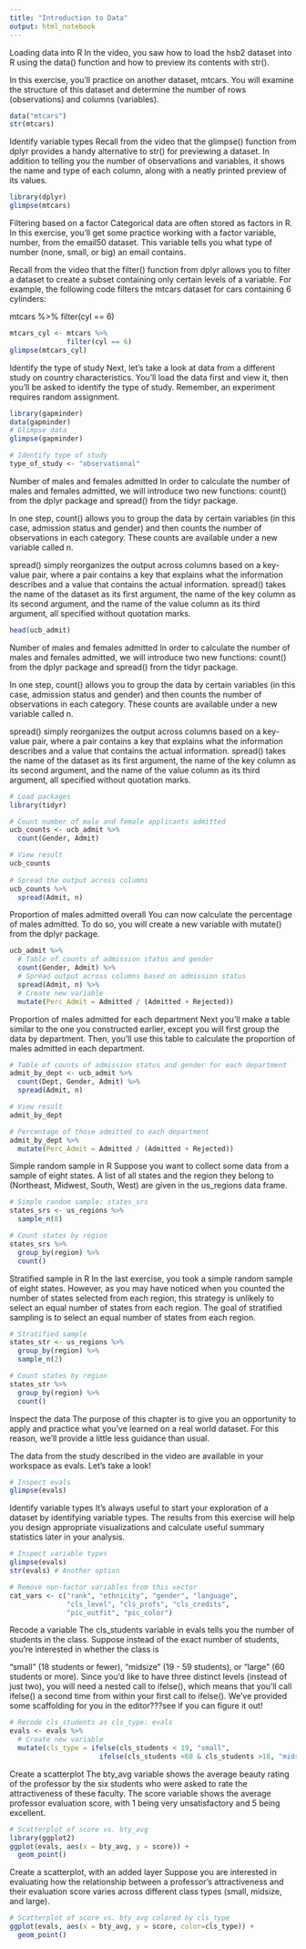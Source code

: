 ```yaml
---
title: "Introduction to Data"
output: html_notebook
---
```

Loading data into R
In the video, you saw how to load the hsb2 dataset into R using the data() function and how to preview its contents with str().

In this exercise, you'll practice on another dataset, mtcars. You will examine the structure of this dataset and determine the number of rows (observations) and columns (variables).

```r
data("mtcars")
str(mtcars)
```

Identify variable types
Recall from the video that the glimpse() function from dplyr provides a handy alternative to str() for previewing a dataset. In addition to telling you the number of observations and variables, it shows the name and type of each column, along with a neatly printed preview of its values.

```r
library(dplyr)
glimpse(mtcars)
```

Filtering based on a factor
Categorical data are often stored as factors in R. In this exercise, you'll get some practice working with a factor variable, number, from the email50 dataset. This variable tells you what type of number (none, small, or big) an email contains.

Recall from the video that the filter() function from dplyr allows you to filter a dataset to create a subset containing only certain levels of a variable. For example, the following code filters the mtcars dataset for cars containing 6 cylinders:

mtcars %>%
  filter(cyl == 6)
  
```r
mtcars_cyl <- mtcars %>%
              filter(cyl == 6)
glimpse(mtcars_cyl)
```
  
Identify the type of study
Next, let's take a look at data from a different study on country characteristics. You'll load the data first and view it, then you'll be asked to identify the type of study. Remember, an experiment requires random assignment.

```r
library(gapminder)
data(gapminder)
# Glimpse data
glimpse(gapminder)

# Identify type of study
type_of_study <- "observational"
```

Number of males and females admitted
In order to calculate the number of males and females admitted, we will introduce two new functions: count() from the dplyr package and spread() from the tidyr package.

In one step, count() allows you to group the data by certain variables (in this case, admission status and gender) and then counts the number of observations in each category. These counts are available under a new variable called n.

spread() simply reorganizes the output across columns based on a key-value pair, where a pair contains a key that explains what the information describes and a value that contains the actual information. spread() takes the name of the dataset as its first argument, the name of the key column as its second argument, and the name of the value column as its third argument, all specified without quotation marks.

```r
head(ucb_admit)
```

Number of males and females admitted
In order to calculate the number of males and females admitted, we will introduce two new functions: count() from the dplyr package and spread() from the tidyr package.

In one step, count() allows you to group the data by certain variables (in this case, admission status and gender) and then counts the number of observations in each category. These counts are available under a new variable called n.

spread() simply reorganizes the output across columns based on a key-value pair, where a pair contains a key that explains what the information describes and a value that contains the actual information. spread() takes the name of the dataset as its first argument, the name of the key column as its second argument, and the name of the value column as its third argument, all specified without quotation marks.

```r
# Load packages
library(tidyr)

# Count number of male and female applicants admitted
ucb_counts <- ucb_admit %>%
  count(Gender, Admit)

# View result
ucb_counts
  
# Spread the output across columns
ucb_counts %>%
  spread(Admit, n)
```

Proportion of males admitted overall
You can now calculate the percentage of males admitted. To do so, you will create a new variable with mutate() from the dplyr package.

```r
ucb_admit %>%
  # Table of counts of admission status and gender
  count(Gender, Admit) %>%
  # Spread output across columns based on admission status
  spread(Admit, n) %>%
  # Create new variable
  mutate(Perc_Admit = Admitted / (Admitted + Rejected))
```

Proportion of males admitted for each department
Next you'll make a table similar to the one you constructed earlier, except you will first group the data by department. Then, you'll use this table to calculate the proportion of males admitted in each department.

```r
# Table of counts of admission status and gender for each department
admit_by_dept <- ucb_admit %>%
  count(Dept, Gender, Admit) %>%
  spread(Admit, n)

# View result
admit_by_dept

# Percentage of those admitted to each department
admit_by_dept %>%
  mutate(Perc_Admit = Admitted / (Admitted + Rejected))
```

Simple random sample in R
Suppose you want to collect some data from a sample of eight states. A list of all states and the region they belong to (Northeast, Midwest, South, West) are given in the us_regions data frame.

```r
# Simple random sample: states_srs
states_srs <- us_regions %>%
  sample_n(8)

# Count states by region
states_srs %>%
  group_by(region) %>%
  count()
```

Stratified sample in R
In the last exercise, you took a simple random sample of eight states. However, as you may have noticed when you counted the number of states selected from each region, this strategy is unlikely to select an equal number of states from each region. The goal of stratified sampling is to select an equal number of states from each region.

```r
# Stratified sample
states_str <- us_regions %>%
  group_by(region) %>%
  sample_n(2)

# Count states by region
states_str %>%
  group_by(region) %>%
  count()
```

Inspect the data
The purpose of this chapter is to give you an opportunity to apply and practice what you've learned on a real world dataset. For this reason, we'll provide a little less guidance than usual.

The data from the study described in the video are available in your workspace as evals. Let's take a look!

```r
# Inspect evals
glimpse(evals)
```

Identify variable types
It's always useful to start your exploration of a dataset by identifying variable types. The results from this exercise will help you design appropriate visualizations and calculate useful summary statistics later in your analysis.

```r
# Inspect variable types
glimpse(evals)
str(evals) # Another option

# Remove non-factor variables from this vector
cat_vars <- c("rank", "ethnicity", "gender", "language",
              "cls_level", "cls_profs", "cls_credits",
              "pic_outfit", "pic_color") 
```

Recode a variable
The cls_students variable in evals tells you the number of students in the class. Suppose instead of the exact number of students, you're interested in whether the class is

"small" (18 students or fewer),
"midsize" (19 - 59 students), or
"large" (60 students or more).
Since you'd like to have three distinct levels (instead of just two), you will need a nested call to ifelse(), which means that you'll call ifelse() a second time from within your first call to ifelse(). We've provided some scaffolding for you in the editor???see if you can figure it out!

```r
# Recode cls_students as cls_type: evals
evals <- evals %>%
  # Create new variable
  mutate(cls_type = ifelse(cls_students < 19, "small", 
                      ifelse(cls_students <60 & cls_students >18, "midsize", "large")))
```

Create a scatterplot
The bty_avg variable shows the average beauty rating of the professor by the six students who were asked to rate the attractiveness of these faculty. The score variable shows the average professor evaluation score, with 1 being very unsatisfactory and 5 being excellent.

```r
# Scatterplot of score vs. bty_avg
library(ggplot2)
ggplot(evals, aes(x = bty_avg, y = score)) +
  geom_point()
```

Create a scatterplot, with an added layer
Suppose you are interested in evaluating how the relationship between a professor's attractiveness and their evaluation score varies across different class types (small, midsize, and large).

```r
# Scatterplot of score vs. bty_avg colored by cls_type
ggplot(evals, aes(x = bty_avg, y = score, color=cls_type)) +
  geom_point()
```

